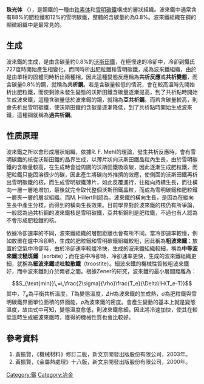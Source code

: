 {{noteTA
|T=zh-tw:波來鐵;zh-cn:珠光体;
|1=zh-tw:麻田散鐵;zh-cn:马氏体;
|2=zh-tw:肥粒鐵;zh-cn:铁素体;
|3=zh-tw:沃斯田鐵;zh-cn:奥氏体;
|4=zh-tw:波來鐵;zh-cn:珠光体;
|5=zh-tw:變韌鐵;zh-cn:贝氏体;
|6=zh-tw:雪明碳鐵;zh-cn:渗碳体;
|7=zh-tw:糙斑鐵;zh-cn:索氏体;
|8=zh-tw:吐粒散鐵;zh-cn:屈氏体；
}}
{{鋼鐵}}
'''珠光体''' （{{lang-en|Pearlite}}），是鋼鐵的一種由[[铁素体|铁素体]]和[[碳化三铁|雪明碳鐵]]構成的層狀組織。波來鐵中通常含有88%的肥粒鐵和12%的雪明碳鐵，整體的含碳量約為0.8%。波來鐵組織在鋼的顯微組織中是最常見的。

==生成==
波來鐵的生成，是由含碳量約0.8%的[[沃斯田鐵|沃斯田鐵]]，在極慢速的冷卻中，冷卻到攝氏727度時開始產生相變化，而同時析出肥粒鐵和雪明碳鐵，成為波來鐵組織，由於是由單相的固體同時析出兩種相，因此這種變態反應稱為'''共析反應'''或'''共析變態'''，而含碳量0.8%的鋼，就稱為'''共析鋼'''。若是含碳量較低的情況，會在較高溫時先開始析出肥粒鐵，而使剩餘未發生變態的沃斯田鐵含碳量逐漸提高，到了共析點時開始生成波來鐵，這種含碳量低於波來鐵的鋼，就稱為'''亞共析鋼'''。而若含碳量較高，則會先析出雪明碳鐵，使沃斯田鐵的含碳量逐漸降低，到了共析點時開始生成波來鐵，這種鋼就稱為'''過共析鋼'''。

==性质原理==
波來鐵之所以會形成層狀組織，依據R. F. Mehl的理論，發生共析反應時，會有雪明碳鐵的核從沃斯田鐵的晶界生成，以薄片狀向沃斯田鐵晶粒內生長，由於雪明碳鐵的含碳量較高，在生成時會從周圍的沃斯田鐵吸收碳，因此逐漸生成肥粒鐵，而肥粒鐵只能固溶很少的碳，因此產生將碳向外推擠的效應，使側面的沃斯田鐵再析出雪明碳鐵的核，而生成雪明碳鐵薄片，如此反覆進行，往縱向持續生長，而往橫向一層一層地增加，最後就完全取代整個沃斯田鐵晶粒，而成為雪明碳鐵和肥粒鐵一層夾一層的層狀組織。而M. Hillert則認為，波來鐵的橫向生長，是因為在縱向生長中產生分枝，而得到的橫向生長效果。目前學界對於波來鐵的核仍有所爭論，一般認為過共析鋼的波來鐵核是雪明碳鐵，亞共析鋼則是肥粒鐵，不過也有人認為不會形成肥粒鐵的核。

依據冷卻速率的不同，波來鐵組織的層間距離也會有所不同。當冷卻速率較慢，例如放置在爐中冷卻時，生成的肥粒鐵和雪明碳鐵組織較粗，因此稱為'''粗波來鐵'''；放置於空氣中冷卻時，由於冷卻速率較爐冷快，生成的波來鐵組織較細，稱為'''中等波來鐵'''或'''糙斑鐵'''（sorbite）；而在油中冷卻時，冷卻速率更快，生成的波來鐵組織更細，就稱為'''細波來鐵'''或'''吐粒散鐵'''（troostite）。細波來鐵的機械性質較粗波來鐵好，而中波來鐵則介於兩者之間。根據Zener的研究，波來鐵的最小層間距離為：
:<math>S_{\text{min}}\,=\,\frac{2\sigma}{\rho}\frac{T_e}{\Delta\!H(T_e-T)}</math>
其中，''T<sub>e</sub>''為平衡共析溫度，''T''為變態溫度，''ΔH''為波來鐵的生成熱，''σ''為肥粒鐵與雪明碳鐵界面單位面積的界面能，''ρ''為波來鐵的密度。會產生變動的基本上就是變態溫度，故由式中可知，變態溫度愈低，則波來鐵愈細，因此將冷速加快，使其在較低溫時生成細波來鐵時，獲得的機械性質也會比較好。

==參考資料==
# 黃振賢，《機械材料》修訂二版，新文京開發出版股份有限公司，2003年。
# 黃振賢，《金屬熱處理》十八版，新文京開發出版股份有限公司，2000年。

[[Category:鐵|Category:鐵]]
[[Category:冶金|Category:冶金]]